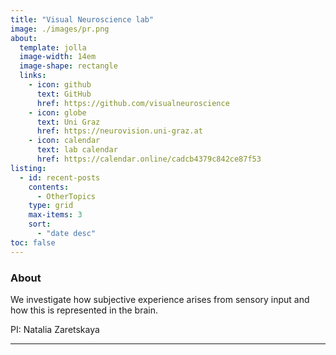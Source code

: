 ---
title: "Visual Neuroscience lab"
image: ./images/pr.png
about: 
  template: jolla
  image-width: 14em
  image-shape: rectangle
  links:
    - icon: github 
      text: GitHub
      href: https://github.com/visualneuroscience
    - icon: globe
      text: Uni Graz
      href: https://neurovision.uni-graz.at
    - icon: calendar
      text: lab calendar
      href: https://calendar.online/cadcb4379c842ce87f53
listing:
  - id: recent-posts
    contents:
      - OtherTopics
    type: grid
    max-items: 3
    sort:
      - "date desc"
toc: false
---

### About

<p class="topbr">

We investigate how subjective experience arises from sensory input and how this is represented in the brain.

PI: Natalia Zaretskaya

</p>

------------------------------------------------------------------------

::: {#recent-posts}
:::
